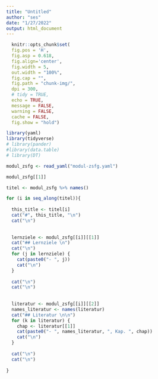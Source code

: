 ```yaml
---
title: "Untitled"
author: "ses"
date: "1/27/2022"
output: html_document
---
```


```r
  knitr::opts_chunk$set(
  fig.pos = 'H',
  fig.asp = 0.618,
  fig.align='center',
  fig.width = 5,
  out.width = "100%",
  fig.cap = "", 
  fig.path = "chunk-img/",
  dpi = 300,
  # tidy = TRUE,
  echo = TRUE,
  message = FALSE,
  warning = FALSE,
  cache = FALSE,
  fig.show = "hold")
```


```r
library(yaml)
library(tidyverse)
# library(pander)
#library(data.table)
# library(DT)
```


```r
modul_zsfg <- read_yaml("modul-zsfg.yaml")
```


```r
modul_zsfg[[1]]
```





```r

titel <- modul_zsfg %>% names()

for (i in seq_along(titel)){
  
  this_title <- titel[i]
  cat("#", this_title, "\n")
  cat("\n")
  
  
  lernziele <- modul_zsfg[[i]][[1]]
  cat("## Lernziele \n")
  cat("\n")
  for (j in lernziele) {
    cat(paste0("- ", j))
    cat("\n")
  }
  
  cat("\n")
  cat("\n")
  
  
  literatur <- modul_zsfg[[i]][[2]]
  names_literatur <- names(literatur)
  cat("## Literatur \n\n")
  for (k in literatur) {
    chap <- literatur[[1]]
    cat(paste0("- ", names_literatur, ", Kap. ", chap))
    cat("\n")
  }
  
  cat("\n")
  cat("\n")
  
}
```

